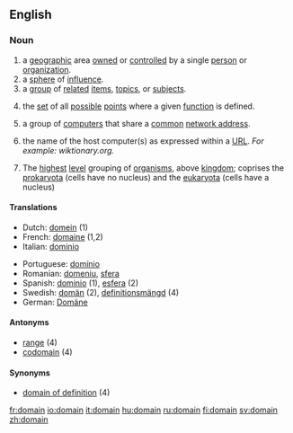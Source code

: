 ==English==

{{rank|looks|running|garden|887|domain|touch|higher|military}}

===Noun===
{{en-noun-reg}}

# a [[geographic]] area [[own]]ed or [[controlled]] by a single [[person]] or [[organization]].
# a [[sphere]] of [[influence]].
# a [[group]] of [[related]] [[item]]s, [[topic]]s, or [[subject]]s.
# {{math}} the [[set]] of all [[possible]] [[point]]s where a given [[function]] is defined.
# {{computing}} a group of [[computer]]s that share a [[common]] [[network address]].
# {{computing}} {{Internet}} the name of the host computer(s) as expressed within a [[URL]]. ''For example: wiktionary.org.''
#{{taxonomy}} The [[highest]] [[level]] grouping of [[organism]]s, above [[kingdom]]; coprises the [[prokaryota]] (cells have no nucleus) and the [[eukaryota]] (cells have a nucleus)

==== Translations ====
{{top}}
*Dutch: [[domein]] {{n}} (1)
*French: [[domaine]] {{f}} (1,2)
*Italian: [[dominio]] {{m}}
{{mid}}
*Portuguese: [[domínio]] {{m}}
*Romanian: [[domeniu]], [[sfera]]
*Spanish: [[dominio]] {{m}} (1), [[esfera]] {{f}} (2)
*Swedish: [[domän]] {{c}} (2), [[definitionsmängd]] {{c}} (4)
*German: [[Domäne]] {{f}}
{{bottom}}

==== Antonyms ====
*[[range]] (4)
*[[codomain]] (4)

==== Synonyms ====
*[[domain of definition]] (4)

[[fr:domain]]
[[io:domain]]
[[it:domain]]
[[hu:domain]]
[[ru:domain]]
[[fi:domain]]
[[sv:domain]]
[[zh:domain]]